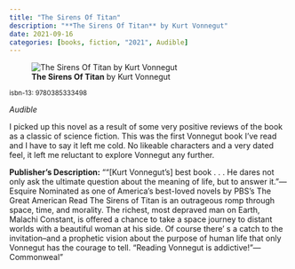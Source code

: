 ```yaml
---
title: "The Sirens Of Titan"
description: "**The Sirens Of Titan** by Kurt Vonnegut"
date: 2021-09-16
categories: [books, fiction, "2021", Audible]
---
```

![**The Sirens Of Titan** by Kurt Vonnegut](sirens-of-titan.jpg){fig-align="left"}

<sup>isbn-13: 9780385333498</sup>

*Audible*

I picked up this novel as a result of some very positive reviews of the book as
a classic of science fiction. This was the first Vonnegut book I've read and I
have to say it left me cold. No likeable characters and a very dated feel, it
left me reluctant to explore Vonnegut any further.

**Publisher's Description:**
"“[Kurt Vonnegut’s] best book . . . He dares not only ask the ultimate
question about the meaning of life, but to answer it.”—Esquire Nominated as
one of America’s best-loved novels by PBS’s The Great American Read The
Sirens of Titan is an outrageous romp through space, time, and morality.
The richest, most depraved man on Earth, Malachi Constant, is offered a
chance to take a space journey to distant worlds with a beautiful woman at
his side. Of course there’ s a catch to the invitation–and a prophetic
vision about the purpose of human life that only Vonnegut has the courage
to tell. “Reading Vonnegut is addictive!”—Commonweal"